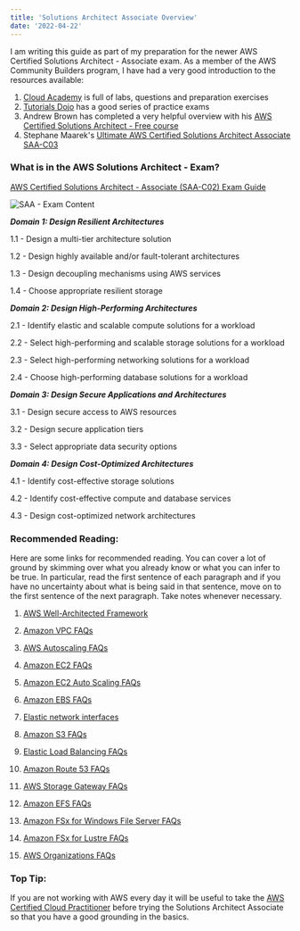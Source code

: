 ```yaml
---
title: 'Solutions Architect Associate Overview'
date: '2022-04-22'
---
```


I am writing this guide as part of my preparation for the newer AWS Certified Solutions Architect - Associate exam.
As a member of the AWS Community Builders program, I have had a very good introduction to the resources available:
1. [Cloud Academy](https://cloudacademy.com/learning-paths/aws-solutions-architect-associate-saa-c03-certification-preparation-for-aws-1-7446/)
is full of labs, questions and preparation exercises
2. [Tutorials Dojo](https://www.udemy.com/course/aws-certified-solutions-architect-associate-amazon-practice-exams-saa-c03/)
has a good series of practice exams
3. Andrew Brown has completed a very helpful overview with his [AWS Certified Solutions Architect - Free course](https://www.youtube.com/watch?v=Ia-UEYYR44s)
4. Stephane Maarek's [Ultimate AWS Certified Solutions Architect Associate SAA-C03](https://www.udemy.com/course/aws-certified-solutions-architect-associate-saa-c03/)

### What is in the AWS Solutions Architect - Exam?
[AWS Certified Solutions Architect - Associate (SAA-C02) Exam Guide](https://d1.awsstatic.com/training-and-certification/docs-sa-assoc/AWS-Certified-Solutions-Architect-Associate-Exam-Guide_v1.1_2019_08_27_FINAL.pdf)

![SAA - Exam Content](https://user-images.githubusercontent.com/27693622/195693712-afdfd24b-2d6d-48c3-bbcc-c304ee5933d6.png)


***Domain 1: Design Resilient Architectures***

1.1 - Design a multi-tier architecture solution

1.2 - Design highly available and/or fault-tolerant architectures

1.3 - Design decoupling mechanisms using AWS services

1.4 - Choose appropriate resilient storage

***Domain 2: Design High-Performing Architectures***

2.1 - Identify elastic and scalable compute solutions for a workload

2.2 - Select high-performing and scalable storage solutions for a workload

2.3 - Select high-performing networking solutions for a workload

2.4 - Choose high-performing database solutions for a workload

***Domain 3: Design Secure Applications and Architectures***

3.1 - Design secure access to AWS resources

3.2 - Design secure application tiers

3.3 - Select appropriate data security options

***Domain 4: Design Cost-Optimized Architectures***

4.1 - Identify cost-effective storage solutions

4.2 - Identify cost-effective compute and database services

4.3 - Design cost-optimized network architectures

### Recommended Reading:
Here are some links for recommended reading.
You can cover a lot of ground by skimming over what you already know or what you can infer to be true.
In particular, read the first sentence of each paragraph and if you have no uncertainty about what is being said
in that sentence, move on to the first sentence of the next paragraph.
Take notes whenever necessary.

1. [AWS Well-Architected Framework](https://d1.awsstatic.com/whitepapers/architecture/AWS_Well-Architected_Framework.pdf)

2. [Amazon VPC FAQs](https://aws.amazon.com/vpc/faqs/)

3. [AWS Autoscaling FAQs](https://aws.amazon.com/autoscaling/faqs/)

4. [Amazon EC2 FAQs](https://aws.amazon.com/ec2/faqs/)

5. [Amazon EC2 Auto Scaling FAQs](https://aws.amazon.com/ec2/autoscaling/faqs/)

6. [Amazon EBS FAQs](https://aws.amazon.com/ebs/faqs/)

7. [Elastic network interfaces](https://docs.aws.amazon.com/AWSEC2/latest/UserGuide/using-eni.html)

8. [Amazon S3 FAQs](https://aws.amazon.com/s3/faqs/)

9. [Elastic Load Balancing FAQs](https://aws.amazon.com/elasticloadbalancing/faqs/)

10. [Amazon Route 53 FAQs](https://aws.amazon.com/route53/faqs/)

11. [AWS Storage Gateway FAQs](https://aws.amazon.com/storagegateway/faqs/)

12. [Amazon EFS FAQs](https://aws.amazon.com/efs/faq/)

13. [Amazon FSx for Windows File Server FAQs](https://aws.amazon.com/fsx/windows/faqs/)

14. [Amazon FSx for Lustre FAQs](https://aws.amazon.com/fsx/lustre/faqs/)

15. [AWS Organizations FAQs](https://aws.amazon.com/organizations/faqs/)

### Top Tip:
If you are not working with AWS every day it will be useful to take the [AWS Certified Cloud Practitioner](https://aws.amazon.com/certification/certified-cloud-practitioner/)
before trying the Solutions Architect Associate so that you have a good grounding in the basics.